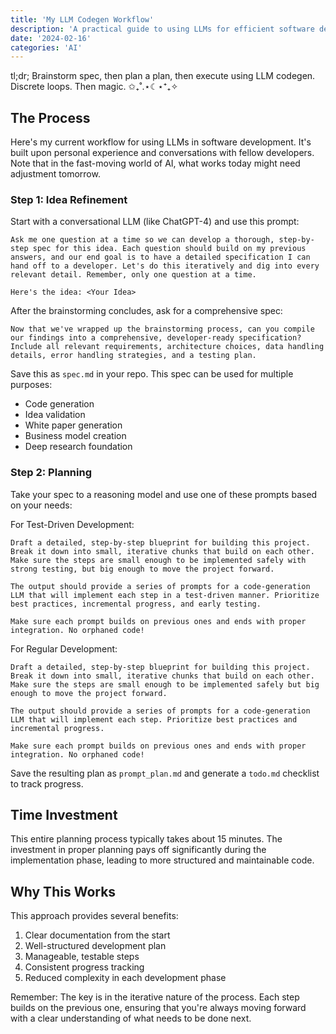 ```yaml
---
title: 'My LLM Codegen Workflow'
description: 'A practical guide to using LLMs for efficient software development'
date: '2024-02-16'
categories: 'AI'
---
```


tl;dr; Brainstorm spec, then plan a plan, then execute using LLM codegen. Discrete loops. Then magic. ✩₊˚.⋆☾⋆⁺₊✧

## The Process

Here's my current workflow for using LLMs in software development. It's built upon personal experience and conversations with fellow developers. Note that in the fast-moving world of AI, what works today might need adjustment tomorrow.

### Step 1: Idea Refinement

Start with a conversational LLM (like ChatGPT-4) and use this prompt:

```
Ask me one question at a time so we can develop a thorough, step-by-step spec for this idea. Each question should build on my previous answers, and our end goal is to have a detailed specification I can hand off to a developer. Let's do this iteratively and dig into every relevant detail. Remember, only one question at a time.

Here's the idea: <Your Idea>
```

After the brainstorming concludes, ask for a comprehensive spec:

```
Now that we've wrapped up the brainstorming process, can you compile our findings into a comprehensive, developer-ready specification? Include all relevant requirements, architecture choices, data handling details, error handling strategies, and a testing plan.
```

Save this as `spec.md` in your repo. This spec can be used for multiple purposes:
- Code generation
- Idea validation
- White paper generation
- Business model creation
- Deep research foundation

### Step 2: Planning

Take your spec to a reasoning model and use one of these prompts based on your needs:

For Test-Driven Development:
```
Draft a detailed, step-by-step blueprint for building this project. Break it down into small, iterative chunks that build on each other. Make sure the steps are small enough to be implemented safely with strong testing, but big enough to move the project forward.

The output should provide a series of prompts for a code-generation LLM that will implement each step in a test-driven manner. Prioritize best practices, incremental progress, and early testing.

Make sure each prompt builds on previous ones and ends with proper integration. No orphaned code!
```

For Regular Development:
```
Draft a detailed, step-by-step blueprint for building this project. Break it down into small, iterative chunks that build on each other. Make sure the steps are small enough to be implemented safely but big enough to move the project forward.

The output should provide a series of prompts for a code-generation LLM that will implement each step. Prioritize best practices and incremental progress.

Make sure each prompt builds on previous ones and ends with proper integration. No orphaned code!
```

Save the resulting plan as `prompt_plan.md` and generate a `todo.md` checklist to track progress.

## Time Investment

This entire planning process typically takes about 15 minutes. The investment in proper planning pays off significantly during the implementation phase, leading to more structured and maintainable code.

## Why This Works

This approach provides several benefits:
1. Clear documentation from the start
2. Well-structured development plan
3. Manageable, testable steps
4. Consistent progress tracking
5. Reduced complexity in each development phase

Remember: The key is in the iterative nature of the process. Each step builds on the previous one, ensuring that you're always moving forward with a clear understanding of what needs to be done next.
